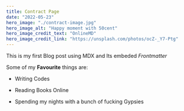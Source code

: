 ```yaml
---
title: Contract Page
date: "2022-05-23"
hero_image: "./contract-image.jpg"
hero_image_alt: "Happy moment with 50cent"
hero_image_credit_text: "OnlineMD"
hero_image_credit_link: "https://unsplash.com/photos/ocZ-_Y7-Ptg"
---
```


This is my first Blog post using MDX and Its embeded *Frontmatter*

Some of my **Favourite** things are:    

* Writing Codes

* Reading Books Online

* Spending my nights with a bunch of fucking Gypsies